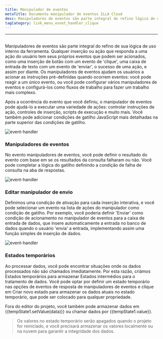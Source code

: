 ```yaml
---
title: Manipulador de eventos
metaTitle: Documento manipulador de eventos ILLA Cloud
desc: Manipuladores de eventos são parte integral do refino lógica de uso interno da ferramenta
tagCategory: link_menu_evnet_handler_clique
---
```


* * *

## <Heading hidden>Manipulador de eventos</Heading>

Manipuladores de eventos são parte integral do refino de sua lógica de uso interno da ferramenta. Qualquer inserção ou ação que responda a uma ação do usuário tem seus próprios eventos que podem ser acionados, como uma inserção de botão com um evento de 'clique', uma caixa de entrada de texto com um evento de 'enviar', o sucesso de uma ação, e assim por diante. Os manipuladores de eventos ajudam os usuários a acionar as instruções pré-definidas quando ocorrem eventos: você pode reagir a um único evento, ou você pode configurar vários manipuladores de eventos e configurá-los como fluxos de trabalho para fazer um trabalho mais complexo.

Após a ocorrência do evento que você definiu, o manipulador de eventos pode ajudá-lo a executar uma variedade de ações: controlar instruções de ação, controles de inserção, scripts de execução e muito mais. Você também pode adicionar condições de gatilho JavaScript mais detalhadas na parte superior das condições de gatilho.

<img alt="event-handler" src='https://cdn.illacloud.com/official-website/img/official-site/event-handler-01.png' />

### Manipuladores de eventos

No evento manipuladores de eventos, você pode definir o resultado do evento com base em se os resultados da consulta falharam ou não. Você pode completar a lógica do gatilho definindo a condição de falha de consulta na aba de respostas.

<img alt="event-handler" src='https://cdn.illacloud.com/official-website/img/official-site/event-handler-02.png' />

### Editar manipulador de envio

Definimos uma condição de ativação para cada inserção interativa, e você pode selecionar um evento na lista de ações do manipulador como condição de gatilho. Por exemplo, você poderia definir 'Enviar' como condição de acionamento no manipulador de eventos para a caixa de entrada de dados, que insere automaticamente a entrada no banco de dados quando o usuário 'envia' a entrada, implementando assim uma função simples de inserção de dados.

<img alt="event-handler" src='https://cdn.illacloud.com/official-website/img/official-site/event-handler-03.png' />

### Estados temporários

Ao processar dados, você pode encontrar situações onde os dados processados não são chamados imediatamente. Por esta razão, criámos Estados temporários para armazenar Estados intermédios para o tratamento de dados. Você pode optar por definir um estado temporário nas opções de eventos de resposta de manipuladores de eventos e clique em Criar novo estado para armazenar os dados atuais no estado temporário, que pode ser colocado para qualquer propriedade.

Fora do editor do projeto, você também pode armazenar dados em {{tempState1.setValue(data)}} ou chamar dados por {{tempState1.value}}.

> Os valores no estado temporário serão apagados quando o projeto for reiniciado, e você precisará armazenar os valores localmente ou na nuvem para garantir a integridade dos dados.
